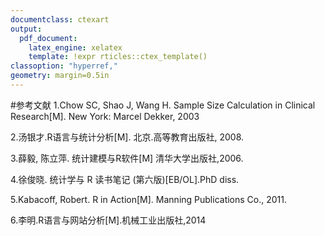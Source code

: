 ```yaml
---
documentclass: ctexart
output:
  pdf_document:
    latex_engine: xelatex
    template: !expr rticles::ctex_template()
classoption: "hyperref,"
geometry: margin=0.5in
---
```

#参考文献
1.Chow SC, Shao J, Wang H. Sample Size Calculation in Clinical Research[M]. New York: Marcel
Dekker, 2003

2.汤银才.R语言与统计分析[M]. 北京.高等教育出版社, 2008.

3.薛毅, 陈立萍. 统计建模与R软件[M] 清华大学出版社,2006.

4.徐俊晓. 统计学与 R 读书笔记 (第六版)[EB/OL].PhD diss.

5.Kabacoff, Robert. R in Action[M]. Manning Publications Co., 2011.

6.李明.R语言与网站分析[M].机械工业出版社,2014